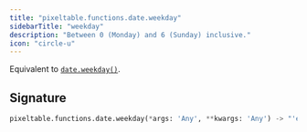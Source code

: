 ```yaml
---
title: "pixeltable.functions.date.weekday"
sidebarTitle: "weekday"
description: "Between 0 (Monday) and 6 (Sunday) inclusive."
icon: "circle-u"
---
```

Equivalent to [`date.weekday()`](https://docs.python.org/3/library/datetime.html#datetime.date.weekday).


## Signature

```python
pixeltable.functions.date.weekday(*args: 'Any', **kwargs: 'Any') -> "'exprs.FunctionCall'"
```


